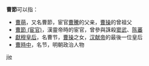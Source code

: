 '''曹節'''可以指：
* [[曹萌|曹萌]]，又名曹節，宦官[[曹騰|曹騰]]的父亲，[[曹操|曹操]]的曾祖父
* [[曹節_(宦官)|曹節 (宦官)]]，漢靈帝時的宦官，曾參與誅殺[[窦武|窦武]]、[[陈蕃|陈蕃]]
* [[獻穆皇后|獻穆皇后]]，名曹节，[[曹操|曹操]]之女，[[汉献帝|汉献帝]]的最後一位皇后
* [[曹時中|曹時中]]，名节，明朝政治人物

{{disambig|Cat=三國演義消歧義|c}}
[[Category:二字曹姓人名消歧义|jie]]